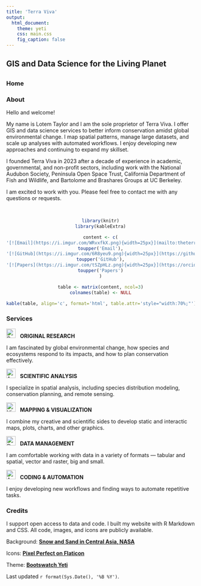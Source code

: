 ```yaml
---
title: 'Terra Viva'
output:
  html_document:
    theme: yeti
    css: main.css
    fig_caption: false
---
```


## GIS and Data Science for the Living Planet

## {.tabset .break}

### Home

### About

Hello and welcome!

My name is Lotem Taylor and I am the sole proprietor of Terra Viva. I offer GIS and data science services to better inform conservation amidst global environmental change. I map spatial patterns, manage large datasets, and scale up analyses with automated workflows. I enjoy developing new approaches and continuing to expand my skillset.

I founded Terra Viva in 2023 after a decade of experience in academic, governmental, and non-profit sectors, including work with the National Audubon Society, Peninsula Open Space Trust, California Department of Fish and Wildlife, and Bartolome and Brashares Groups at UC Berkeley.

I am excited to work with you. Please feel free to contact me with any questions or requests.

<br>
<center>

```r

library(knitr)
library(kableExtra)

content <- c(
'[![Email](https://i.imgur.com/WRvxfkX.png){width=25px}](mailto:theterraviva@gmail.com)',
toupper('Email'),
'[![GitHub](https://i.imgur.com/6R8yeu9.png){width=25px}](https://github.com/TheTerraViva/)',
toupper('GitHub'),
'[![Papers](https://i.imgur.com/tSZpHLz.png){width=25px}](https://orcid.org/0000-0002-4881-6928)',
toupper('Papers')
)

table <- matrix(content, ncol=3)
colnames(table) <- NULL

kable(table, align='c', format='html', table.attr='style="width:70%;"')

```

</center>

### Services

![Research](https://i.imgur.com/RTyvYTX.png){width=25px} $~$ **ORIGINAL RESEARCH**

I am fascinated by global environmental change, how species and ecosystems respond to its impacts, and how to plan conservation effectively.
<br>

![Analysis](https://i.imgur.com/FYvZsPV.png){width=25px} $~$ **SCIENTIFIC ANALYSIS**

I specialize in spatial analysis, including species distribution modeling, conservation planning, and remote sensing.
<br>

![Visualization](https://i.imgur.com/HAUEjvx.png){width=25px} $~$ **MAPPING & VISUALIZATION**

I combine my creative and scientific sides to develop static and interactic maps, plots, charts, and other graphics.
<br>

![Data](https://i.imgur.com/JOF7gzK.png){width=25px} $~$ **DATA MANAGEMENT**

I am comfortable working with data in a variety of formats --- tabular and spatial, vector and raster, big and small.
<br>

![Automation](https://i.imgur.com/7AzbJS1.png){width=25px} $~$ **CODING & AUTOMATION**

I enjoy developing new workflows and finding ways to automate repetitive tasks.
<br>

### Credits

I support open access to data and code. I built my website with R Markdown and CSS. All code, images, and icons are publicly available.

Background: **[Snow and Sand in Central Asia, NASA](https://www.nasa.gov/image-feature/snow-and-sand-in-central-asia)**

Icons: **[Pixel Perfect on Flaticon](https://www.flaticon.com/authors/pixel-perfect)**

Theme: **[Bootswatch Yeti](https://bootswatch.com/yeti/)**

Last updated `r format(Sys.Date(), '%B %Y')`.

